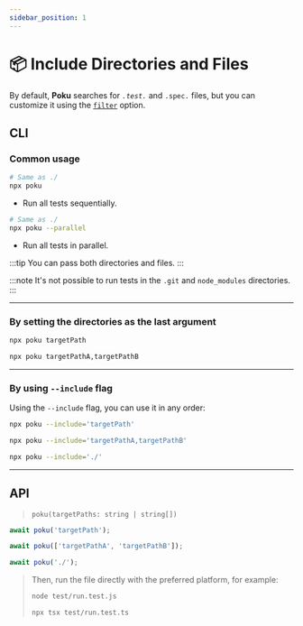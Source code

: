 ```yaml
---
sidebar_position: 1
---
```


# 📦 Include Directories and Files

By default, **Poku** searches for _`.test.`_ and `.spec.` files, but you can customize it using the [`filter`](/docs/documentation/poku/options/filter) option.

## CLI

### Common usage

```bash
# Same as ./
npx poku
```

- Run all tests sequentially.

```bash
# Same as ./
npx poku --parallel
```

- Run all tests in parallel.

:::tip
You can pass both directories and files.
:::

:::note
It's not possible to run tests in the `.git` and `node_modules` directories.
:::

<hr />

### By setting the directories as the last argument

```bash
npx poku targetPath
```

```bash
npx poku targetPathA,targetPathB
```

<hr />

### By using `--include` flag

Using the `--include` flag, you can use it in any order:

```bash
npx poku --include='targetPath'
```

```bash
npx poku --include='targetPathA,targetPathB'
```

```bash
npx poku --include='./'
```

<hr />

## API

> `poku(targetPaths: string | string[])`

```ts
await poku('targetPath');
```

```ts
await poku(['targetPathA', 'targetPathB']);
```

```ts
await poku('./');
```

<blockquote>

Then, run the file directly with the preferred platform, for example:

```bash
node test/run.test.js
```

```bash
npx tsx test/run.test.ts
```

</blockquote>
